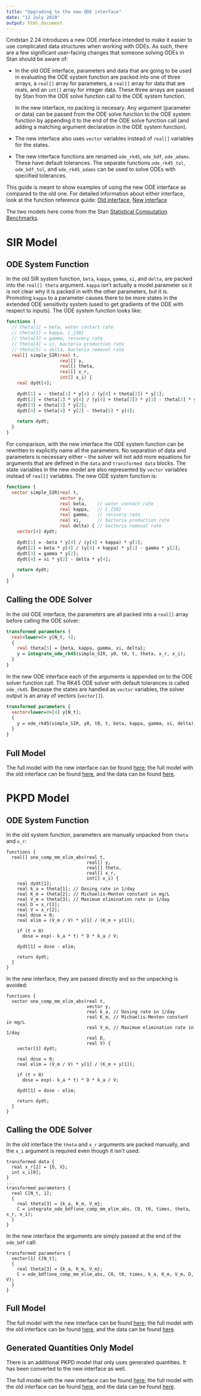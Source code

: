 ```yaml
---
title: "Upgrading to the new ODE interface"
date: "12 July 2020"
output: html_document
---
```


Cmdstan 2.24 introduces a new ODE interface intended to make it easier to use
complicated data structures when working with ODEs. As such, there are a few
significant user-facing changes that someone solving ODEs in Stan should be
aware of:

* In the old ODE interface, parameters and data that are going to be used in
evaluating the ODE system function are packed into one of three arrays, a
`real[]` array for parameters, a `real[]` array for data that are reals,
and an `int[]` array for integer data. These three arrays are passed by Stan
from the ODE solve function call to the ODE system function.

  In the new interface, no packing is necesary. Any argument (parameter
or data) can be passed from the ODE solve function to the ODE system function
by appending it to the end of the ODE solve function call (and adding a
matching argument declaration in the ODE system function).

* The new interface also uses `vector` variables instead of `real[]` variables
for the states.

* The new interface functions are renamed `ode_rk45`, `ode_bdf`, `ode_adams`.
These have default tolerances. The separate functions `ode_rk45_tol`,
`ode_bdf_tol`, and `ode_rk45_adams` can be used to solve ODEs with specified
tolerances.

This guide is meant to show examples of using the new ODE interface as compared
to the old one. For detailed information about either interface, look at the
function reference guide:
[Old interface](https://mc-stan.org/docs/2_23/functions-reference/functions-ode-solver.html),
[New interface](https://mc-stan.org/docs/2_23/functions-reference/functions-ode-solver.html)

The two models here come from the Stan
[Statistical Computation Benchmarks](https://github.com/stan-dev/stat_comp_benchmarks).

# SIR Model

## ODE System Function

In the old SIR system function, `beta`, `kappa`, `gamma`, `xi`, and `delta`,
are packed into the `real[] theta` argument. `kappa` isn't actually a model
parameter so it is not clear why it is packed in with the other parameters,
but it is. Promoting `kappa` to a parameter causes there to be more states
in the extended ODE sensitivity system (used to get gradients of the ODE
with respect to inputs). The ODE system function looks like:

```stan
functions {
  // theta[1] = beta, water contact rate
  // theta[2] = kappa, C_{50}
  // theta[3] = gamma, recovery rate
  // theta[4] = xi, bacteria production rate
  // theta[5] = delta, bacteria removal rate
  real[] simple_SIR(real t,
                    real[] y,
                    real[] theta,
                    real[] x_r,
                    int[] x_i) {
    real dydt[4];

    dydt[1] = - theta[1] * y[4] / (y[4] + theta[2]) * y[1];
    dydt[2] = theta[1] * y[4] / (y[4] + theta[2]) * y[1] - theta[3] * y[2];
    dydt[3] = theta[3] * y[2];
    dydt[4] = theta[4] * y[2] - theta[5] * y[4];

    return dydt;
  }
}
```

For comparison, with the new interface the ODE system function can be
rewritten to explicitly name all the parameters. No separation of data
and parameters is necessary either -- the solver will not add more
equations for arguments that are defined in the `data` and
`transformed data` blocks. The state variables in the new model are also
represented by `vector` variables instead of `real[]` variables.
The new ODE system function is:

```stan
functions {
  vector simple_SIR(real t,
                    vector y,
                    real beta,    // water contact rate
                    real kappa,   // C_{50}
                    real gamma,   // recovery rate
                    real xi,      // bacteria production rate
                    real delta) { // bacteria removal rate
    vector[4] dydt;

    dydt[1] = -beta * y[4] / (y[4] + kappa) * y[1];
    dydt[2] = beta * y[4] / (y[4] + kappa) * y[1] - gamma * y[2];
    dydt[3] = gamma * y[2];
    dydt[4] = xi * y[2] - delta * y[4];

    return dydt;
  }
}
```

## Calling the ODE Solver

In the old ODE interface, the parameters are all packed into a `real[]` array
before calling the ODE solver:

```stan
transformed parameters {
  real<lower=0> y[N_t, 4];
  {
    real theta[5] = {beta, kappa, gamma, xi, delta};
    y = integrate_ode_rk45(simple_SIR, y0, t0, t, theta, x_r, x_i);
  }
}
```

In the new ODE interface each of the arguments is appended on to the ODE
solver function call. The RK45 ODE solver with default tolerances is called
`ode_rk45`. Because the states are handled as `vector` variables, the solver
output is an array of vectors (`vector[]`).

```stan
transformed parameters {
  vector<lower=0>[4] y[N_t];
  {
    y = ode_rk45(simple_SIR, y0, t0, t, beta, kappa, gamma, xi, delta);
  }
}
```

## Full Model

The full model with the new interface can be found
[here](https://github.com/stan-dev/stat_comp_benchmarks/blob/master/benchmarks/sir/sir.stan);
the full model with the old interface can be found
[here](https://github.com/stan-dev/stat_comp_benchmarks/blob/master/benchmarks/sir/sir.stan),
and the data can be found
[here](https://github.com/stan-dev/stat_comp_benchmarks/blob/master/benchmarks/sir/sir.data.R).

# PKPD Model

## ODE System Function

In the old system function, parameters are manually unpacked from `theta` and
`x_r`:

```
functions {
  real[] one_comp_mm_elim_abs(real t,
                              real[] y,
                              real[] theta,
                              real[] x_r,
                              int[] x_i) {
    real dydt[1];
    real k_a = theta[1]; // Dosing rate in 1/day
    real K_m = theta[2]; // Michaelis-Menten constant in mg/L
    real V_m = theta[3]; // Maximum elimination rate in 1/day
    real D = x_r[1];
    real V = x_r[2];
    real dose = 0;
    real elim = (V_m / V) * y[1] / (K_m + y[1]);

    if (t > 0)
      dose = exp(- k_a * t) * D * k_a / V;

    dydt[1] = dose - elim;

    return dydt;
  }
}
```

In the new interface, they are passed directly and so the unpacking is avoided:

```
functions {
  vector one_comp_mm_elim_abs(real t,
                              vector y,
                              real k_a, // Dosing rate in 1/day
                              real K_m, // Michaelis-Menten constant in mg/L
                              real V_m, // Maximum elimination rate in 1/day
                              real D,
                              real V) {
    vector[1] dydt;

    real dose = 0;
    real elim = (V_m / V) * y[1] / (K_m + y[1]);

    if (t > 0)
      dose = exp(- k_a * t) * D * k_a / V;

    dydt[1] = dose - elim;

    return dydt;
  }
}
```

## Calling the ODE Solver

In the old interface the `theta` and `x_r` arguments are packed manually, and
the `x_i` argument is required even though it isn't used:

```
transformed data {
  real x_r[2] = {D, V};
  int x_i[0];
}
...
transformed parameters {
  real C[N_t, 1];
  {
    real theta[3] = {k_a, K_m, V_m};
    C = integrate_ode_bdf(one_comp_mm_elim_abs, C0, t0, times, theta, x_r, x_i);
  }
}
```

In the new interface the arguments are simply passed at the end of the
`ode_bdf` call:

```
transformed parameters {
  vector[1] C[N_t];
  {
    real theta[3] = {k_a, K_m, V_m};
    C = ode_bdf(one_comp_mm_elim_abs, C0, t0, times, k_a, K_m, V_m, D, V);
  }
}
```
## Full Model

The full model with the new interface can be found
[here](https://github.com/stan-dev/stat_comp_benchmarks/blob/master/benchmarks/pkpd/one_comp_mm_elim_abs.stan);
the full model with the old interface can be found
[here](https://github.com/stan-dev/stat_comp_benchmarks/blob/master/benchmarks/pkpd/one_comp_mm_elim_abs.stan),
and the data can be found
[here](https://github.com/stan-dev/stat_comp_benchmarks/blob/master/benchmarks/pkpd/one_comp_mm_elim_abs.data.R).

## Generated Quantities Only Model

There is an additional PKPD model that only uses generated quantities. It has
been converted to the new interface as well.

The full model with the new interface can be found
[here](https://github.com/stan-dev/stat_comp_benchmarks/blob/master/benchmarks/pkpd/sim_one_comp_mm_elim_abs.stan);
the full model with the old interface can be found
[here](https://github.com/stan-dev/stat_comp_benchmarks/blob/master/benchmarks/pkpd/sim_one_comp_mm_elim_abs.stan),
and the data can be found
[here](https://github.com/stan-dev/stat_comp_benchmarks/blob/master/benchmarks/pkpd/one_comp_mm_elim_abs.data.R).

